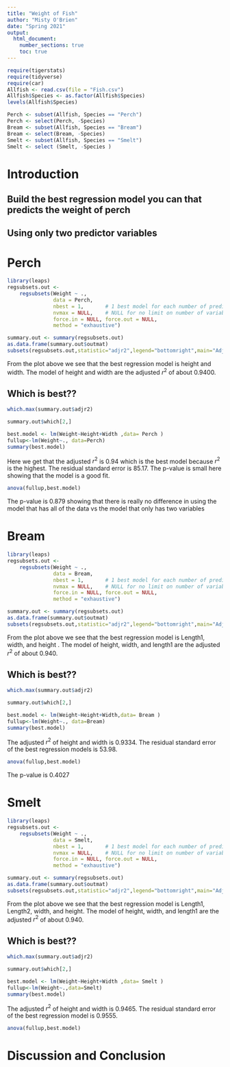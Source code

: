 ```yaml
---
title: "Weight of Fish"
author: "Misty O'Brien"
date: "Spring 2021"
output: 
  html_document:
    number_sections: true
    toc: true
---
```



```r
require(tigerstats)
require(tidyverse)
require(car)
Allfish <- read.csv(file = "Fish.csv")
Allfish$Species <- as.factor(Allfish$Species)
levels(Allfish$Species)
```

```r
Perch <- subset(Allfish, Species == "Perch")
Perch <- select(Perch, -Species)
Bream <- subset(Allfish, Species == "Bream")
Bream <- select(Bream, -Species)
Smelt <- subset(Allfish, Species == "Smelt")
Smelt <- select (Smelt, -Species )
```



# Introduction

<!--In this section you explain what you are trying to show.  Where did the data come from?  What is the research or other question you are trying to answer?!-->

## Build the best regression model you can that predicts the weight of perch
## Using only two predictor variables  


# Perch

```r
library(leaps)
regsubsets.out <-
    regsubsets(Weight ~ .,
               data = Perch,
               nbest = 1,       # 1 best model for each number of predictors
               nvmax = NULL,    # NULL for no limit on number of variables
               force.in = NULL, force.out = NULL,
               method = "exhaustive")

summary.out <- summary(regsubsets.out)
as.data.frame(summary.out$outmat)
subsets(regsubsets.out,statistic="adjr2",legend="bottomright",main="Adjusted R^2")
```
  
From the plot above we see that the best regression model is height and width. The model of height and width are the adjusted $r^2$ of about 0.9400. 

## Which is best??  

```r
which.max(summary.out$adjr2)
```
```r
summary.out$which[2,]
```

```r
best.model <- lm(Weight~Height+Width ,data= Perch )
fullup<-lm(Weight~., data=Perch)
summary(best.model)
```

Here we get that the adjusted $r^2$ is 0.94 which is the best model because $r^2$ is the highest. The residual standard error is 85.17. The p-value is small here showing that the model is a good fit.


```r
anova(fullup,best.model)
```
The p-value is 0.879 showing that there is really no difference in using the model that has all of the data vs the model that only has two variables

# Bream 

```r
library(leaps)
regsubsets.out <-
    regsubsets(Weight ~ .,
               data = Bream,
               nbest = 1,       # 1 best model for each number of predictors
               nvmax = NULL,    # NULL for no limit on number of variables
               force.in = NULL, force.out = NULL,
               method = "exhaustive")

summary.out <- summary(regsubsets.out)
as.data.frame(summary.out$outmat)
subsets(regsubsets.out,statistic="adjr2",legend="bottomright",main="Adjusted R^2")
```
  
From the plot above we see that the best regression model is Length1, width, and height . The model of height, width, and length1 are the adjusted $r^2$ of about 0.940. 

## Which is best??  

```r
which.max(summary.out$adjr2)
```
```r
summary.out$which[2,]
```

```r
best.model <- lm(Weight~Height+Width,data= Bream )
fullup<-lm(Weight~., data=Bream)
summary(best.model)
```

The adjusted $r^2$ of height and width is 0.9334. The residual standard error of the best regression models is 53.98. 

```r
anova(fullup,best.model)
```
The p-value is 0.4027

# Smelt


```r
library(leaps)
regsubsets.out <-
    regsubsets(Weight ~ .,
               data = Smelt,
               nbest = 1,       # 1 best model for each number of predictors
               nvmax = NULL,    # NULL for no limit on number of variables
               force.in = NULL, force.out = NULL,
               method = "exhaustive")

summary.out <- summary(regsubsets.out)
as.data.frame(summary.out$outmat)
subsets(regsubsets.out,statistic="adjr2",legend="bottomright",main="Adjusted R^2")
```
  
From the plot above we see that the best regression model is Length1, Length2, width, and height. The model of height, width, and length1 are the adjusted $r^2$ of about 0.940. 

## Which is best??  

```r
which.max(summary.out$adjr2)
```
```r
summary.out$which[2,]
```

```r
best.model <- lm(Weight~Height+Width ,data= Smelt )
fullup<-lm(Weight~.,data=Smelt)
summary(best.model)
```

The adjusted $r^2$ of height and width is 0.9465. The residual standard error of the best regression model is 0.9555.

```r
anova(fullup,best.model)
```

# Discussion and Conclusion


